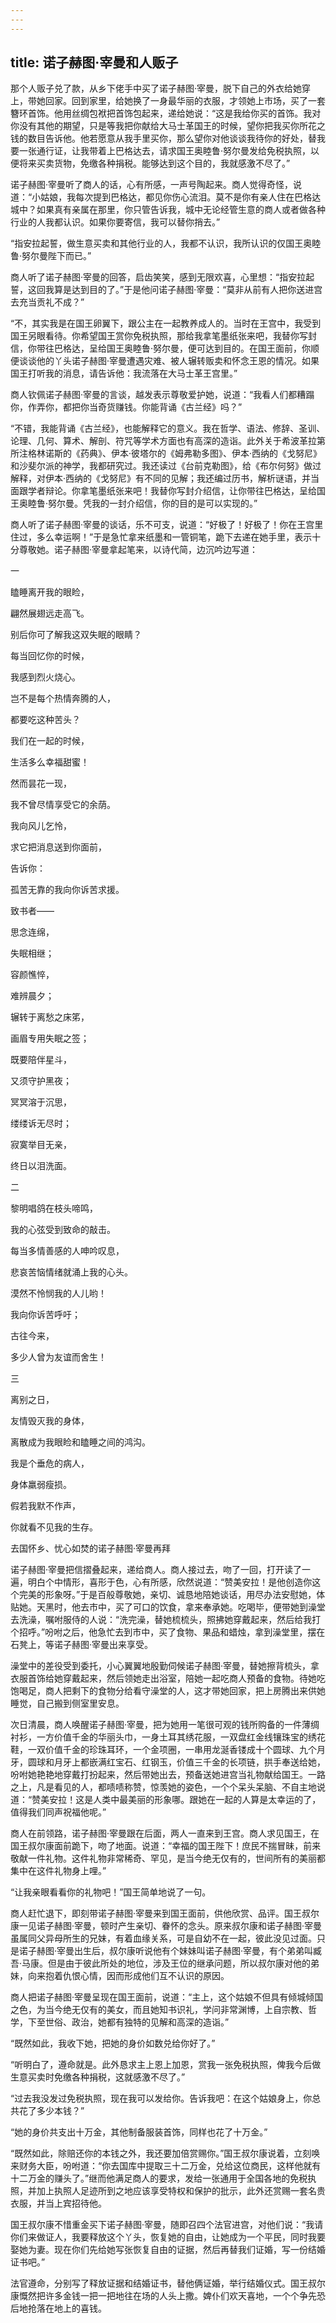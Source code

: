 ```yaml
---
---
---
```

title: 诺子赫图·宰曼和人贩子
---




那个人贩子兑了款，从乡下佬手中买了诺子赫图·宰曼，脱下自己的外衣给她穿上，带她回家。回到家里，给她换了一身最华丽的衣服，才领她上市场，买了一套簪环首饰。他用丝绸包袱把首饰包起来，递给她说：“这是我给你买的首饰。我对你没有其他的期望，只是等我把你献给大马士革国王的时候，望你把我买你所花之钱的数目告诉他。他若愿意从我手里买你，那么望你对他谈谈我待你的好处，替我要一张通行证，让我带着上巴格达去，请求国王奥睦鲁·努尔曼发给免税执照，以便将来买卖货物，免缴各种捐税。能够达到这个目的，我就感激不尽了。”

诺子赫图·宰曼听了商人的话，心有所感，一声号陶起来。商人觉得奇怪，说道：“小姑娘，我每次提到巴格达，都见你伤心流泪。莫不是你有亲人住在巴格达城中？如果真有亲属在那里，你只管告诉我，城中无论经管生意的商人或者做各种行业的人我都认识。如果你要寄信，我可以替你捎去。”

“指安拉起誓，做生意买卖和其他行业的人，我都不认识，我所认识的仅国王奥睦鲁·努尔曼陛下而已。”

商人听了诺子赫图·宰曼的回答，启齿笑笑，感到无限欢喜，心里想：“指安拉起誓，这回我算是达到目的了。”于是他问诺子赫图·宰曼：“莫非从前有人把你送进宫去充当贡礼不成？”

“不，其实我是在国王卵翼下，跟公主在一起教养成人的。当时在王宫中，我受到国王另眼看待。你希望国王赏你免税执照，那给我拿笔墨纸张来吧，我替你写封信，你带往巴格达，呈给国王奥睦鲁·努尔曼，便可达到目的。在国王面前，你顺便谈谈他的丫头诺子赫图·宰曼遭遇灾难、被人辗转贩卖和怀念王恩的情况。如果国王打听我的消息，请告诉他：我流落在大马士革王宫里。”

商人钦佩诺子赫图·宰曼的言谈，越发表示尊敬爱护她，说道：“我看人们都糟蹋你，作弄你，都把你当奇货赚钱。你能背诵《古兰经》吗？”

“不错，我能背诵《古兰经》，也能解释它的意义。我在哲学、语法、修辞、圣训、论理、几何、算术、解剖、符咒等学术方面也有高深的造诣。此外关于希波革拉第所注格林诺斯的《药典》、伊本·彼塔尔的《姆弗勒多图》、伊本·西纳的《戈努尼》和沙斐尔派的神学，我都研究过。我还读过《台前克勒图》，给《布尔何努》做过解释，对伊本·西纳的《戈努尼》有不同的见解；我还编过历书，解析谜语，并当面跟学者辩论。你拿笔墨纸张来吧！我替你写封介绍信，让你带往巴格达，呈给国王奥睦鲁·努尔曼。凭我的一封介绍信，你的目的是可以实现的。”

商人听了诺子赫图·宰曼的谈话，乐不可支，说道：“好极了！好极了！你在王宫里住过，多么幸运啊！”于是急忙拿来纸墨和一管铜笔，跪下去递在她手里，表示十分尊敬她。诺子赫图·宰曼拿起笔来，以诗代简，边沉吟边写道：

一

瞌睡离开我的眼睑，

翩然展翅远走高飞。

别后你可了解我这双失眠的眼睛？

每当回忆你的时候，

我感到烈火烧心。

岂不是每个热情奔腾的人，

都要吃这种苦头？

我们在一起的时候，

生活多么幸福甜蜜！

然而昙花一现，

我不曾尽情享受它的余荫。

我向风儿乞怜，

求它把消息送到你面前，

告诉你：

孤苦无靠的我向你诉苦求援。

致书者——

思念连绵，

失眠相继；

容颜憔悴，

难辨晨夕；

辗转于离愁之床笫，

画眉专用失眠之签；

既要陪伴星斗，

又须守护黑夜；

冥冥溶于沉思，

缕缕诉无尽时；

寂寞举目无亲，

终日以泪洗面。

二

黎明唱鸽在枝头啼鸣，

我的心弦受到致命的敲击。

每当多情善感的人呻吟叹息，

悲哀苦恼情绪就涌上我的心头。

漠然不怜悯我的人儿哟！

我向你诉苦呼吁；

古往今来，

多少人曾为友谊而舍生！

三

离别之日，

友情毁灭我的身体，

离散成为我眼睑和瞌睡之间的鸿沟。

我是个垂危的病人，

身体羸弱瘦损。

假若我默不作声，

你就看不见我的生存。

去国怀乡、忧心如焚的诺子赫图·宰曼再拜

诺子赫图·宰曼把信摺叠起来，递给商人。商人接过去，吻了一回，打开读了一遍，明白个中情形，喜形于色，心有所感，欣然说道：“赞美安拉！是他创造你这个完美的形象呀。”于是百般尊敬她，亲切、诚恳地陪她谈话，用尽办法安慰她，体贴她。天黑时，他去市中，买了可口的饮食，拿来奉承她。吃喝毕，便带她到澡堂去洗澡，嘱咐服侍的人说：“洗完澡，替她梳梳头，照拂她穿戴起来，然后给我打个招呼。”吩咐之后，他急忙去到市中，买了食物、果品和蜡烛，拿到澡堂里，摆在石凳上，等诺子赫图·宰曼出来享受。

澡堂中的差役受到委托，小心翼翼地殷勤伺候诺子赫图·宰曼，替她擦背梳头，拿衣服首饰给她穿戴起来，然后领她走出浴室，陪她一起吃商人预备的食物。待她吃饱喝足，商人把剩下的食物分给看守澡堂的人，这才带她回家，把上房腾出来供她睡觉，自己搬到侧室里安息。

次日清晨，商人唤醒诺子赫图·宰曼，把为她用一笔很可观的钱所购备的一件薄绸衬衫，一方价值千金的华丽头巾，一身土耳其绣花服，一双盘红金线镶珠宝的绣花鞋，一双价值千金的珍珠耳环，一个金项圈，一串用龙涎香镂成十个圆球、九个月牙，圆球和月牙上都嵌满红宝石、红钢玉，价值三千金的长项链，拱手奉送给她，吩咐她艳艳地穿戴打扮起来，然后带她出去，预备送她进宫当礼物献给国王。一路之上，凡是看见的人，都啧啧称赞，惊羡她的姿色，一个个呆头呆脑、不自主地说道：“赞美安拉！这是人类中最美丽的形象哪。跟她在一起的人算是太幸运的了，值得我们同声祝福他呢。”

商人在前领路，诺子赫图·宰曼跟在后面，两人一直来到王宫。商人求见国王，在国王叔尔康面前跪下，吻了地面。说道：“幸福的国王陛下！庶民不揣冒昧，前来敬献一件礼物。这件礼物非常稀奇、罕见，是当今绝无仅有的，世间所有的美丽都集中在这件礼物身上哩。”

“让我亲眼看看你的礼物吧！”国王简单地说了一句。

商人赶忙退下，即刻带诺子赫图·宰曼来到国王面前，供他欣赏、品评。国王叔尔康一见诺子赫图·宰曼，顿时产生亲切、眷怀的念头。原来叔尔康和诺子赫图·宰曼虽属同父异母所生的兄妹，有着血缘关系，可是自幼不在一起，彼此没见过面。只是诺子赫图·宰曼出生后，叔尔康听说他有个妹妹叫诺子赫图·宰曼，有个弟弟叫臧吾·马康。但是由于彼此所处的地位，涉及王位的继承问题，所以叔尔康对他的弟妹，向来抱着仇恨心情，因而形成他们互不认识的原因。

商人把诺子赫图·宰曼呈现在国王面前，说道：“主上，这个姑娘不但具有倾城倾国之色，为当今绝无仅有的美女，而且她知书识礼，学问非常渊博，上自宗教、哲学，下至世俗、政治，她都有独特的见解和高深的造诣。”

“既然如此，我收下她，把她的身价如数兑给你好了。”

“听明白了，遵命就是。此外恳求主上恩上加恩，赏我一张免税执照，俾我今后做生意买卖时免缴各种捐税，这就感激不尽了。”

“过去我没发过免税执照，现在我可以发给你。告诉我吧：在这个姑娘身上，你总共花了多少本钱？”

“她的身价共支出十万金，其他制备服装首饰，同样也花了十万金。”

“既然如此，除赔还你的本钱之外，我还要加倍赏赐你。”国王叔尔康说着，立刻唤来财务大臣，吩咐道：“你去国库中提取三十二万金，兑给这位商民，这样他就有十二万金的赚头了。”继而他满足商人的要求，发给一张通用于全国各地的免税执照，并加上执照人足迹所到之地应该享受特权和保护的批示，此外还赏赐一套名贵衣服，并当上宾招待他。

国王叔尔康不惜重金买下诺子赫图·宰曼，随即召四个法官进宫，对他们说：“我请你们来做证人，我要释放这个丫头，恢复她的自由，让她成为一个平民，同时我要娶她为妻。现在你们先给她写张恢复自由的证据，然后再替我们证婚，写一份结婚证书吧。”

法官遵命，分别写了释放证据和结婚证书，替他俩证婚，举行结婚仪式。国王叔尔康慨然把许多金钱一把一把地往在场的人头上撒。婢仆们欢天喜地，一个个争先恐后地抢落在地上的喜钱。